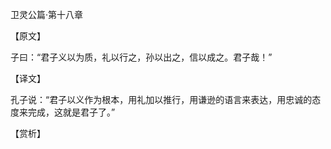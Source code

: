 

卫灵公篇·第十八章

【原文】

子曰：“君子义以为质，礼以行之，孙以出之，信以成之。君子哉！”

【译文】

孔子说：“君子以义作为根本，用礼加以推行，用谦逊的语言来表达，用忠诚的态度来完成，这就是君子了。”

【赏析】

